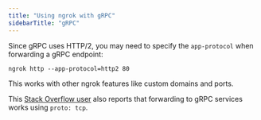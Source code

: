 ```yaml
---
title: "Using ngrok with gRPC"
sidebarTitle: "gRPC"
---
```

Since gRPC uses HTTP/2, you may need to specify the `app-protocol` when forwarding a gRPC endpoint:

`ngrok http --app-protocol=http2 80`

This works with other ngrok features like custom domains and ports.

This [Stack Overflow user](https://stackoverflow.com/a/59555606/7282727) also reports that forwarding to gRPC services works using `proto: tcp`.
